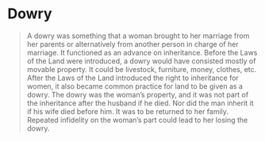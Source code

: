 
# Dowry

<Blockquote 
    quote='“A woman is not to be given away with textiles forming more than one-third of her dowry. And anything that the person responsible for the woman’s marriage bestows from home is to be in the form of things which will be to the gain and benefit of the groom.”'
    footer='List of Inheritance, chapter 1' />
    

A dowry was something that a woman brought to her marriage from her parents or alternatively from another person in charge of her marriage. It functioned as an advance on inheritance. Before the Laws of the Land were introduced, a dowry would have consisted mostly of movable property. It could be livestock, furniture, money, clothes, etc. After the Laws of the Land introduced the right to inheritance for women, it also became common practice for land to be given as a dowry. The dowry was the woman’s property, and it was not part of the inheritance after the husband if he died. Nor did the man inherit it if his wife died before him. It was to be returned to her family. Repeated infidelity on the woman’s part could lead to her losing the dowry.